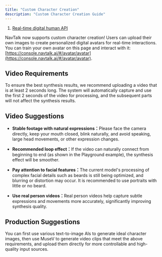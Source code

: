 ```yaml
---
title: "Custom Character Creation"
description: "Custom Character Creation Guide"
---
```


1. [Real-time digital human API](/api/real-time-digital-human-api)

NavTalk now supports custom character creation! Users can upload their own images to create personalized digital avatars for real-time interactions. You can train your own avatar on this page and interact with it: [https://console.navtalk.ai/#/avatar/avatar](https://console.navtalk.ai/#/avatar/avatar).

## **Video Requirements**

To ensure the best synthesis results, we recommend uploading a video that is at least 2 seconds long. The system will automatically capture and use the first 2 seconds of the video for processing, and the subsequent parts will not affect the synthesis results.

## **Video Suggestions**

* **Stable footage with natural expressions：**&#x50;lease face the camera directly, keep your mouth closed, blink naturally, and avoid speaking, large head movements, or other expression changes.

* **Recommended loop effect：**&#x49;f the video can naturally connect from beginning to end (as shown in the Playground example), the synthesis effect will be smoother.

* **Pay attention to facial features：**&#x54;he current model's processing of complex facial details such as beards is still being optimized, and blurring or distortion may occur. It is recommended to use portraits with little or no beard.

* **Use real person videos：**&#x52;eal person videos help capture subtle expressions and movements more accurately, significantly improving synthesis quality.

## **Production Suggestions**

You can first use various text-to-image AIs to generate ideal character images, then use MuseV to generate video clips that meet the above requirements, and upload them directly for more controllable and high-quality input sources.

